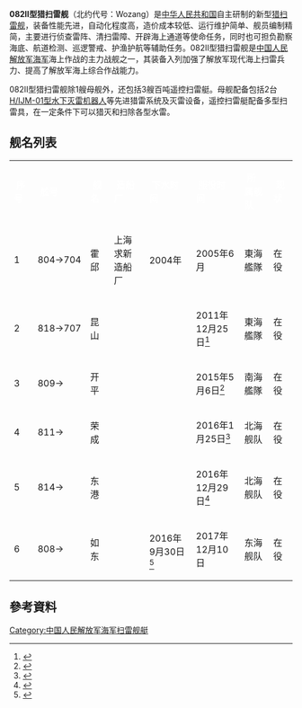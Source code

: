 {{軍艦模板
|名稱=082II型 [[File:Naval_Ensign_of_the_People's_Republic_of_China.svg|30px]]
|艦種= 掃雷舰
|擁有國={{PRC}}
|艦級=
|代號=
|前型=
|次型=
|同型=
|數量= 
|製造=
|下訂=
|造價=  
|動工= 
|下水= 
|服役= 
|退役= 
|結局= 
|除籍= 
|狀態=6艘现役
|綽號=
|榮譽=
|排水=
|標準=
|滿載=600吨
|長度= 
|闊度=
|吃水=
|極速=
|鍋爐=
|引擎=
|燃料=柴油
|出力=
|續航=
|乘員=
|裝甲= 
|裝備= 61式25毫米双联装舰炮x1（初期）<br />[[H/PJ-14型單管30毫米艦炮|H/PJ-14型單管30毫米艦炮]]x1（後期）
|射控裝置=
|偵搜設備=
|電戰系統=
|電子設備=
|飛行= 
|艦載機= 
|其它=
}}
'''082II型猎扫雷舰'''（北约代号：Wozang）是[[中华人民共和国|中华人民共和国]]自主研制的新型[[猎扫雷舰|猎扫雷舰]]，装备性能先进，自动化程度高，造价成本较低、运行维护简单、舰员编制精简，主要进行侦查雷阵、清扫雷障、开辟海上通道等使命任务，同时也可担负勘察海底、航道检测、巡逻警戒、护渔护航等辅助任务。082II型猎扫雷舰是[[中国人民解放军海军|中国人民解放军海军]]海上作战的主力战舰之一，其装备入列加强了解放军现代海上扫雷兵力、提高了解放军海上综合作战能力。

082II型猎扫雷舰除1艘母舰外，还包括3艘百吨遥控扫雷艇。母舰配备包括2台[[H/IJM-01型水下灭雷机器人|H/IJM-01型水下灭雷机器人]]等先进猎雷系统及灭雷设备，遥控扫雷艇配备多型扫雷具，在一定条件下可以猎灭和扫除各型水雷。

== 舰名列表 ==
{|class="toccolours" border="1" cellspacing="1" cellpadding="2" style="margin:left; width:63%; border-collapse:collapse;"
|- style="background:#069;"
|'''<font style="color:#fff;"> 序号 '''
|'''<font style="color:#fff;"> 舷号 '''
|'''<font style="color:#fff;"> 舰名 '''
|'''<font style="color:#fff;"> 造船厂 '''
|'''<font style="color:#fff;"> 下水时间 '''
|'''<font style="color:#fff;"> 服役时间 '''
|'''<font style="color:#fff;"> 所属舰队 '''
|'''<font style="color:#fff;"> 现状 '''

|-
! 1
| 804→704
| 霍邱
| 上海求新造船厂
| 2004年
| 2005年6月
| 東海艦隊
| 在役
|-
! 2
| 818→707
| 昆山
! 
| 
| 2011年12月25日<ref>{{cite web|title=“昆山舰”命名仪式在沪举行|publisher=昆山新闻网|date=2011-12-29|url=http://www.ksnews.cn/item/show/114711.html|accessdate=2015-05-08|archive-date=2015-05-18|archive-url=https://web.archive.org/web/20150518074519/http://www.ksnews.cn/item/show/114711.html|dead-url=no}}</ref>
| 東海艦隊
| 在役
|-
! 3
| 809→
| 开平
! 
| 
| 2015年5月6日<ref>{{cite web|title=海军“开平舰”入列命名授旗仪式在新会举行|publisher=开平广播电视台网|date=2015-05-06|url=http://www.kaiping.gov.cn/publicfiles/business/htmlfiles/kpgov/gzdt/201505/191086.html|deadurl=yes|archiveurl=https://web.archive.org/web/20150519032640/http://www.kaiping.gov.cn/publicfiles/business/htmlfiles/kpgov/gzdt/201505/191086.html|archivedate=2015-05-19|accessdate=2015-05-08}}</ref>
| 南海艦隊
| 在役
|-
! 4
| 811→
| 荣成
! 
| 
| 2016年1月25日<ref>{{cite web |title=海军新一代猎扫雷舰荣成舰入列 配先进猎雷系统 |publisher=中新网 |url=http://www.chinanews.com/mil/2016/01-25/7732029.shtml |date=2016-01-25 |accessdate=2016-01-25 |archive-date=2016-02-01 |archive-url=https://web.archive.org/web/20160201091231/http://www.chinanews.com/mil/2016/01-25/7732029.shtml |dead-url=no }}</ref>
| 北海舰队
| 在役
|-
! 5
| 814→
| 东港
! 
| 
| 2016年12月29日<ref>{{cite web |title=新一代猎扫雷舰东港舰加入海军战斗序列 |publisher=中国军网 |url=http://www.81.cn/jmywyl/2016-12/29/content_7429203.htm |date=2016-12-29 |accessdate=2016-12-29 |archive-date=2016-12-29 |archive-url=https://web.archive.org/web/20161229174200/http://www.81.cn/jmywyl/2016-12/29/content_7429203.htm |dead-url=no }}</ref>
| 北海舰队
| 在役
|-
! 6
| 808→<!--船厂号H2518-->
| 如东
! 
| 2016年9月30日<ref>{{cite web |title=“如东舰”军地双方座谈会在我县举行 |publisher=如东日报 |url=http://epaper.routeryun.com/Article/index/aid/1120751.html |date=2016-12-22 |accessdate=2017-08-04 |archive-date=2019-01-11 |archive-url=https://web.archive.org/web/20190111151723/http://epaper.routeryun.com/Article/index/aid/1120751.html |dead-url=no }}</ref>
| 2017年12月10日
| 东海舰队
| 在役
|}

== 參考資料 ==
{{Reflist}}

{{中国人民解放军海军舰艇}}
[[Category:中国人民解放军海军扫雷舰艇|Category:中国人民解放军海军扫雷舰艇]]